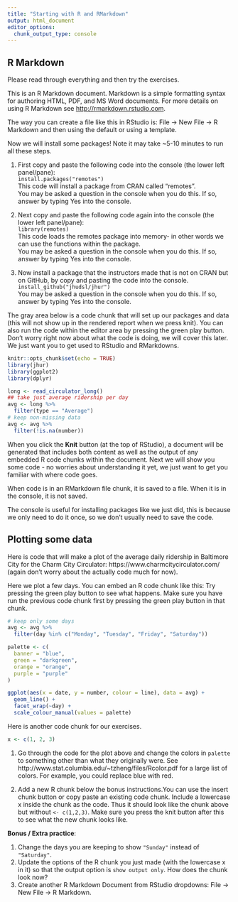 ```yaml
---
title: "Starting with R and RMarkdown"
output: html_document
editor_options: 
  chunk_output_type: console
---
```


## R Markdown

Please read through everything and then try the exercises.

This is an R Markdown document. Markdown is a simple formatting syntax for authoring HTML, PDF, and MS Word documents. For more details on using R Markdown see <http://rmarkdown.rstudio.com>.

The way you can create a file like this in RStudio is: File → New File → R Markdown and then using the default or using a template.

Now we will install some packages! Note it may take ~5-10 minutes to run all these steps.

1) First copy and paste the following code into the console (the lower left panel/pane): <br>
`install.packages("remotes")`<br>
This code will install a package from CRAN called "remotes". <br>
You may be asked a question in the console when you do this. If so, answer by typing Yes into the console.

2) Next copy and paste the following code again into the console (the lower left panel/pane):  <br>
`library(remotes)` <br>
This code loads the remotes package into memory- in other words we can use the functions within the package.<br>
You may be asked a question in the console when you do this. If so, answer by typing Yes into the console.

3) Now install a package that the instructors made that is not on CRAN but on GitHub, by copy and pasting the code into the console. <br>
`install_github("jhudsl/jhur")`<br>
You may be asked a question in the console when you do this. If so, answer by typing Yes into the console.


The gray area below is a code chunk that will set up our packages and data (this will not show up in the rendered report when we press knit). You can also run the code within the editor area by pressing the green play button. Don't worry right now about what the code is doing, we will cover this later. We just want you to get used to RStudio and RMarkdowns.

```r
knitr::opts_chunk$set(echo = TRUE)
library(jhur)
library(ggplot2)
library(dplyr)

long <- read_circulator_long()
## take just average ridership per day
avg <- long %>%
  filter(type == "Average")
# keep non-missing data
avg <- avg %>%
  filter(!is.na(number))
```

When you click the **Knit** button (at the top of RStudio), a document will be generated that includes both content as well as the output of any embedded R code chunks within the document. 
Next we will show you some code - no worries about understanding it yet, we just want to get you familiar with where code goes. 

When code is in an RMarkdown file chunk, it is saved to a file. When it is in the console, it is not saved. 

The console is useful for installing packages like we just did, this is because we only need to do it once, so we don't usually need to save the code.

## Plotting some data

Here is code that will make a plot of the average daily ridership in Baltimore City for the Charm City Circulator: https://www.charmcitycirculator.com/ (again don't worry about the actually code much for now).  


Here we plot a few days. You can embed an R code chunk like this: Try pressing the green play button to see what happens. Make sure you have run the previous code chunk first by pressing the green play button in that chunk.

```r
# keep only some days
avg <- avg %>%
  filter(day %in% c("Monday", "Tuesday", "Friday", "Saturday"))

palette <- c(
  banner = "blue",
  green = "darkgreen",
  orange = "orange",
  purple = "purple"
)

ggplot(aes(x = date, y = number, colour = line), data = avg) +
  geom_line() +
  facet_wrap(~day) +
  scale_colour_manual(values = palette)
```

Here is another code chunk for our exercises. 

```r
x <- c(1, 2, 3)
```

1.  Go through the code for the plot above and change the colors in `palette` to something other than what they originally were.  See http://www.stat.columbia.edu/~tzheng/files/Rcolor.pdf for a large list of colors. For example, you could replace blue with red.

2. Add a new R chunk below the bonus instructions.You can use the insert chunk button or copy paste an existing code chunk. Include a lowercase x inside the chunk as the code.  Thus it should look like the chunk above but without `<- c(1,2,3)`. Make sure you press the knit button after this to see what the new chunk looks like.


**Bonus / Extra practice**:

1. Change the days you are keeping to show `"Sunday"` instead of `"Saturday"`.
2. Update the options of the R chunk you just made (with the lowercase x in it) so that the output option is `show output only`. How does the chunk look now?
3. Create another R Markdown Document from RStudio dropdowns: File → New File → R Markdown.

